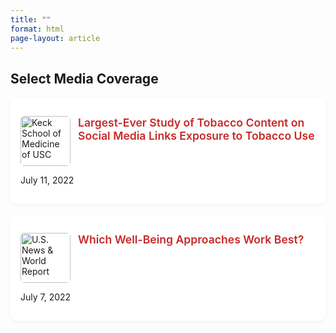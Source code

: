 ```yaml
---
title: ""
format: html
page-layout: article
---
```


::: media-box
## Select Media Coverage

<!-- USC Keck (July 12, 2022) -->

::: {.media-item style="background: white; padding: 1rem; border-radius: 10px; margin-bottom: 1rem; box-shadow: 0 2px 5px rgba(0,0,0,0.05);"}
<a href="https://keck.usc.edu/news/largest-ever-study-of-tobacco-content-on-social-media-links-exposure-to-tobacco-use/" target="_blank" style="display: flex; align-items: flex-start; gap: 0.75rem; text-decoration: none;"> <img src="images/logos/USC_Keck.jpeg" alt="Keck School of Medicine of USC" style="height: 80px; min-width: 80px; border-radius: 6px;"/> [Largest-Ever Study of Tobacco Content on Social Media Links Exposure to Tobacco Use]{style="font-weight: 600; font-size: 1.1rem; color: #c62828;"} </a>

<p style="margin: 0.5rem 0 0; font-size: 0.9rem; color: #555;">

<i class="fas fa-calendar-alt"></i> July 11, 2022

</p>
:::

<!-- PsychToday -->

::: {.media-item style="background: white; padding: 1rem; border-radius: 10px; margin-bottom: 1rem; box-shadow: 0 2px 5px rgba(0,0,0,0.05);"}
<a href="https://www.psychologytoday.com/us/blog/from-functioning-to-flourishing/202207/which-well-being-approaches-work-best" target="_blank" style="display: flex; align-items: flex-start; gap: 0.75rem; text-decoration: none;"> <img src="images/logos/PsychToday.jpg" alt="U.S. News &amp; World Report" style="height: 80px; min-width: 80px; border-radius: 6px;"/> [Which Well-Being Approaches Work Best?]{style="font-weight: 600; font-size: 1.1rem; color: #c62828;"} </a>

<p style="margin: 0.5rem 0 0; font-size: 0.9rem; color: #555;">

<i class="fas fa-calendar-alt"></i> July 7, 2022

</p>
:::
:::
